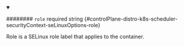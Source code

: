 
<details className="config-field" data-expandable="false" open>
<summary>

######## `role` <span className="config-field-required" data-required="false">required</span> <span className="config-field-type">string</span> <span className="config-field-default"></span> <span className="config-field-enum"></span> {#controlPlane-distro-k8s-scheduler-securityContext-seLinuxOptions-role}

Role is a SELinux role label that applies to the container.

</summary>



</details>
